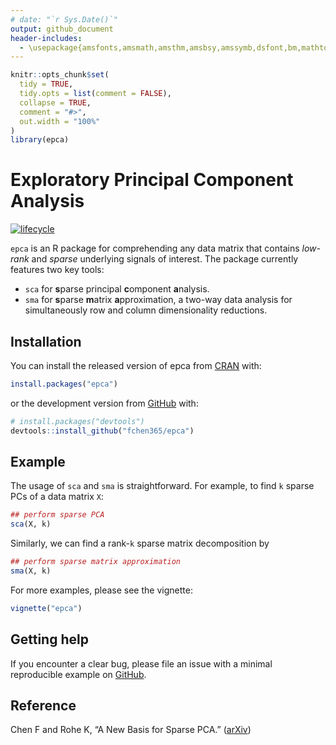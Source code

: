 ```yaml
---
# date: "`r Sys.Date()`"
output: github_document
header-includes:
  - \usepackage{amsfonts,amsmath,amsthm,amsbsy,amssymb,dsfont,bm,mathtools,mathalfa}
---
```


<!-- README.md is generated from README.Rmd. Please edit that file -->

```r
knitr::opts_chunk$set(
  tidy = TRUE, 
  tidy.opts = list(comment = FALSE),
  collapse = TRUE,
  comment = "#>",
  out.width = "100%"
)
library(epca)
```

# Exploratory Principal Component Analysis

<!-- badges: start -->
[![lifecycle](https://img.shields.io/badge/lifecycle-maturing-blue.svg)](https://lifecycle.r-lib.org/articles/stages.html#maturing)
<!-- badges: end -->

`epca` is an R package for comprehending any data matrix that contains *low-rank* and *sparse* underlying signals of interest. 
The package currently features two key tools:

* `sca` for **s**parse principal **c**omponent **a**nalysis.
* `sma` for **s**parse **m**atrix **a**pproximation, a two-way data analysis for simultaneously row and column dimensionality reductions.

## Installation

You can install the released version of epca from [CRAN](https://CRAN.R-project.org) with:

``` r
install.packages("epca")
```

or the development version from [GitHub](https://github.com/) with:

``` r
# install.packages("devtools")
devtools::install_github("fchen365/epca")
```
## Example

The usage of `sca` and `sma` is straightforward. For example, to find `k` sparse PCs of a data matrix `X`:
```r
## perform sparse PCA
sca(X, k)
```

Similarly, we can find a rank-`k` sparse matrix decomposition by
```r
## perform sparse matrix approximation
sma(X, k)
```

For more examples, please see the vignette: 
```r
vignette("epca")
```


## Getting help

If you encounter a clear bug, please file an issue with a minimal reproducible example on [GitHub](https://github.com/fchen365/epca/issues). 


## Reference

Chen F and Rohe K, "A New Basis for Sparse PCA." ([arXiv](https://arxiv.org/abs/2007.00596))

